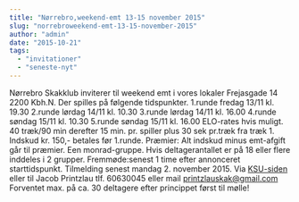 ```yaml
---
title: "Nørrebro,weekend-emt 13-15 november 2015"
slug: "norrebroweekend-emt-13-15-november-2015"
author: "admin"
date: "2015-10-21"
tags: 
  - "invitationer"
  - "seneste-nyt"
---
```


Nørrebro Skakklub inviterer til weekend emt i vores lokaler Frejasgade 14 2200 Kbh.N. Der spilles på følgende tidspunkter. 1.runde fredag 13/11 kl. 19.30 2.runde lørdag 14/11 kl. 10.30 3.runde lørdag 14/11 kl. 16.00 4.runde søndag 15/11 kl. 10.30 5.runde søndag 15/11 kl. 16.00 ELO-rates hvis muligt. 40 træk/90 min derefter 15 min. pr. spiller plus 30 sek pr.træk fra træk 1. Indskud kr. 150,- betales før 1.runde. Præmier: Alt indskud minus emt-afgift går til præmier. Een monrad-gruppe. Hvis deltagerantallet er på 18 eller flere inddeles i 2 grupper. Fremmøde:senest 1 time efter annonceret starttidspunkt. Tilmelding senest mandag 2. november 2015. Via [KSU-siden](http://ksu.dk/kalender/dotnet/viskalender.aspx?id=1498) eller til Jacob Printzlau tlf. 60630045 eller mail printzlauskak@gmail.com Forventet max. på ca. 30 deltagere efter princippet først til mølle!
